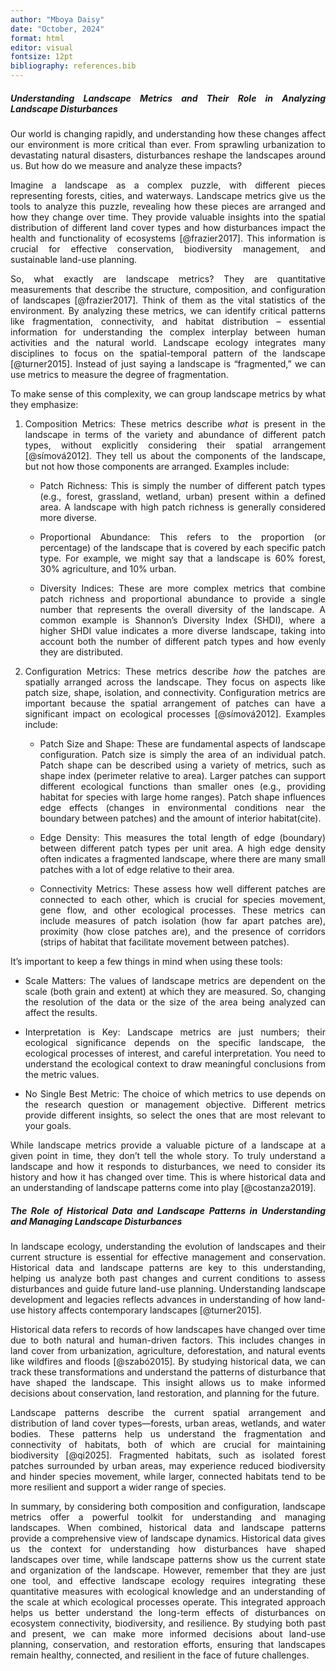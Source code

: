 ```yaml
---
author: "Mboya Daisy"
date: "October, 2024"
format: html
editor: visual
fontsize: 12pt
bibliography: references.bib
---
```


::: {style="text-align: justify"}
##### Understanding Landscape Metrics and Their Role in Analyzing Landscape Disturbances

Our world is changing rapidly, and understanding how these changes affect our environment is more critical than ever. From sprawling urbanization to devastating natural disasters, disturbances reshape the landscapes around us. But how do we measure and analyze these impacts?

Imagine a landscape as a complex puzzle, with different pieces representing forests, cities, and waterways. Landscape metrics give us the tools to analyze this puzzle, revealing how these pieces are arranged and how they change over time. They provide valuable insights into the spatial distribution of different land cover types and how disturbances impact the health and functionality of ecosystems [@frazier2017]. This information is crucial for effective conservation, biodiversity management, and sustainable land-use planning.

So, what exactly are landscape metrics? They are quantitative measurements that describe the structure, composition, and configuration of landscapes [@frazier2017]. Think of them as the vital statistics of the environment. By analyzing these metrics, we can identify critical patterns like fragmentation, connectivity, and habitat distribution – essential information for understanding the complex interplay between human activities and the natural world. Landscape ecology integrates many disciplines to focus on the spatial-temporal pattern of the landscape [@turner2015]. Instead of just saying a landscape is "fragmented," we can use metrics to measure the degree of fragmentation.

To make sense of this complexity, we can group landscape metrics by what they emphasize:

1.  Composition Metrics: These metrics describe *what* is present in the landscape in terms of the variety and abundance of different patch types, without explicitly considering their spatial arrangement [@símová2012]. They tell us about the components of the landscape, but not how those components are arranged. Examples include:

    -   Patch Richness: This is simply the number of different patch types (e.g., forest, grassland, wetland, urban) present within a defined area. A landscape with high patch richness is generally considered more diverse.

    -   Proportional Abundance: This refers to the proportion (or percentage) of the landscape that is covered by each specific patch type. For example, we might say that a landscape is 60% forest, 30% agriculture, and 10% urban.

    -   Diversity Indices: These are more complex metrics that combine patch richness and proportional abundance to provide a single number that represents the overall diversity of the landscape. A common example is Shannon's Diversity Index (SHDI), where a higher SHDI value indicates a more diverse landscape, taking into account both the number of different patch types and how evenly they are distributed.

2.  Configuration Metrics: These metrics describe *how* the patches are spatially arranged across the landscape. They focus on aspects like patch size, shape, isolation, and connectivity. Configuration metrics are important because the spatial arrangement of patches can have a significant impact on ecological processes [@símová2012]. Examples include:

    -   Patch Size and Shape: These are fundamental aspects of landscape configuration. Patch size is simply the area of an individual patch. Patch shape can be described using a variety of metrics, such as shape index (perimeter relative to area). Larger patches can support different ecological functions than smaller ones (e.g., providing habitat for species with large home ranges). Patch shape influences edge effects (changes in environmental conditions near the boundary between patches) and the amount of interior habitat(cite).

    -   Edge Density: This measures the total length of edge (boundary) between different patch types per unit area. A high edge density often indicates a fragmented landscape, where there are many small patches with a lot of edge relative to their area.

    -   Connectivity Metrics: These assess how well different patches are connected to each other, which is crucial for species movement, gene flow, and other ecological processes. These metrics can include measures of patch isolation (how far apart patches are), proximity (how close patches are), and the presence of corridors (strips of habitat that facilitate movement between patches).

It's important to keep a few things in mind when using these tools:

-   Scale Matters: The values of landscape metrics are dependent on the scale (both grain and extent) at which they are measured. So, changing the resolution of the data or the size of the area being analyzed can affect the results.

-   Interpretation is Key: Landscape metrics are just numbers; their ecological significance depends on the specific landscape, the ecological processes of interest, and careful interpretation. You need to understand the ecological context to draw meaningful conclusions from the metric values.

-   No Single Best Metric: The choice of which metrics to use depends on the research question or management objective. Different metrics provide different insights, so select the ones that are most relevant to your goals.

While landscape metrics provide a valuable picture of a landscape at a given point in time, they don't tell the whole story. To truly understand a landscape and how it responds to disturbances, we need to consider its history and how it has changed over time. This is where historical data and an understanding of landscape patterns come into play [@costanza2019].

##### The Role of Historical Data and Landscape Patterns in Understanding and Managing Landscape Disturbances

In landscape ecology, understanding the evolution of landscapes and their current structure is essential for effective management and conservation. Historical data and landscape patterns are key to this understanding, helping us analyze both past changes and current conditions to assess disturbances and guide future land-use planning. Understanding landscape development and legacies reflects advances in understanding of how land-use history affects contemporary landscapes [@turner2015].

Historical data refers to records of how landscapes have changed over time due to both natural and human-driven factors. This includes changes in land cover from urbanization, agriculture, deforestation, and natural events like wildfires and floods [@szabó2015]. By studying historical data, we can track these transformations and understand the patterns of disturbance that have shaped the landscape. This insight allows us to make informed decisions about conservation, land restoration, and planning for the future.

Landscape patterns describe the current spatial arrangement and distribution of land cover types—forests, urban areas, wetlands, and water bodies. These patterns help us understand the fragmentation and connectivity of habitats, both of which are crucial for maintaining biodiversity [@qi2025]. Fragmented habitats, such as isolated forest patches surrounded by urban areas, may experience reduced biodiversity and hinder species movement, while larger, connected habitats tend to be more resilient and support a wider range of species.

In summary, by considering both composition and configuration, landscape metrics offer a powerful toolkit for understanding and managing landscapes. When combined, historical data and landscape patterns provide a comprehensive view of landscape dynamics. Historical data gives us the context for understanding how disturbances have shaped landscapes over time, while landscape patterns show us the current state and organization of the landscape. However, remember that they are just one tool, and effective landscape ecology requires integrating these quantitative measures with ecological knowledge and an understanding of the scale at which ecological processes operate. This integrated approach helps us better understand the long-term effects of disturbances on ecosystem connectivity, biodiversity, and resilience. By studying both past and present, we can make more informed decisions about land-use planning, conservation, and restoration efforts, ensuring that landscapes remain healthy, connected, and resilient in the face of future challenges.
:::
